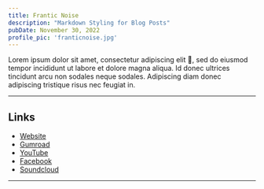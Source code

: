 ```yaml
---
title: Frantic Noise
description: "Markdown Styling for Blog Posts"
pubDate: November 30, 2022
profile_pic: 'franticnoise.jpg'
---
```


<BlogImage src={Dog} alt="Beagle Dog by Jules D. on Unsplash" />

Lorem ipsum dolor sit amet, consectetur adipiscing elit 🤣, sed do eiusmod tempor incididunt ut labore et dolore magna aliqua. Id donec ultrices tincidunt arcu non sodales neque sodales. Adipiscing diam donec adipiscing tristique risus nec feugiat in.

---

## Links
- [Website](https://www.franticnoise.com)
- [Gumroad](https://franticnoise.gumroad.com)
- [YouTube](https://youtube.com/hacerruido)
- [Facebook](https://facebook.com/franticnoise)
- [Soundcloud](https://soundcloud.com/franticnoise)


---
